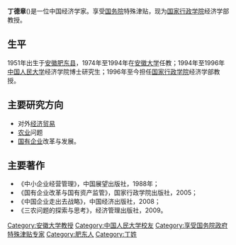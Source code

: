 {{BLP unsourced|time=2011-12-02T13:43:41+00:00}}
'''丁德章'''({{bd|1951年|11月||}})是一位中国经济学家。享受[[中华人民共和国国务院|国务院]]特殊津贴，现为[[国家行政学院|国家行政学院]]经济学部教授。 　

== 生平==
1951年出生于[[安徽|安徽]][[肥东县|肥东县]]，1974年至1994年在[[安徽大学|安徽大学]]任教；1994年至1996年[[中国人民大学|中国人民大学]]经济学院博士研究生；1996年至今担任[[国家行政学院|国家行政学院]]经济学部教授。 　
== 主要研究方向==
* 对外[[经济|经济]][[贸易|贸易]]
* [[农业|农业]]问题
* [[国有企业|国有企业]]改革与发展。 　　
    
==主要著作==
*《中小企业经营管理》，中国展望出版社，1988年； 
*《国有企业改革与国有资产监管》，国家行政学院出版社，2005； 　　
*《中国企业走出去战略》，中国经济出版社，2008； 　
*《三农问题的探索与思考》，经济管理出版社，2009。

{{DEFAULTSORT:D}}
[[Category:安徽大学教授|Category:安徽大学教授]]
[[Category:中国人民大学校友|Category:中国人民大学校友]]
[[Category:享受国务院政府特殊津贴专家|Category:享受国务院政府特殊津贴专家]]
[[Category:肥东人|Category:肥东人]]
[[Category:丁姓|Category:丁姓]]